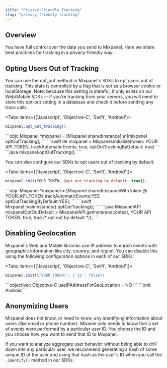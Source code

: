 ```yaml
---
title: "Privacy-Friendly Tracking"
slug: "privacy-friendly-tracking"
---
```


## Overview
You have full control over the data you send to Mixpanel. Here we share best practices for tracking in a privacy-friendly way.

## Opting Users Out of Tracking
You can use the opt_out method in Mixpanel's SDKs to opt users out of tracking. This state is controlled by a flag that is set as a browser cookie or localStorage. Note: because this setting is stateful, it only exists on our Web/Mobile SDKs -- if you're tracking from your servers, you will need to store this opt-out setting in a database and check it before sending any track calls.

<Tabs items={['Javascript', 'Objective-C', 'Swift', 'Android'}>
<Tab>
```javascript
mixpanel.opt_out_tracking();
```
</Tab>
<Tab>
```objc
Mixpanel *mixpanel = [Mixpanel sharedInstance];\n[mixpanel optOutTracking];
```
</Tab>
<Tab>
```swift
let mixpanel = Mixpanel.initialize(token: YOUR API TOKEN, trackAutomaticEvents: true, optOutTrackingByDefault: true)
```
</Tab>
<Tab>
```java
mixpanel.optOutTracking();
```
</Tab>
</Tabs>

You can also configure our SDKs to opt users out of tracking by default:

<Tabs items={['Javascript', 'Objective-C', 'Swift', 'Android']}>
<Tab>
```javascript
mixpanel.init(YOUR TOKEN, {opt_out_tracking_by_default: true});
```
</Tab>
<Tab>
```objc
Mixpanel *mixpanel = [Mixpanel sharedInstanceWithToken:@ YOUR_API_TOKEN trackAutomaticEvents:YES optOutTrackingByDefault:YES];
```
</Tab>
<Tab>
```swift
Mixpanel.mainInstance().optOutTracking();
```
</Tab>
<Tab>
```java
MixpanelAPI mixpanelOptOutDefault = MixpanelAPI.getInstance(context, YOUR API TOKEN, true, true /* opt out by default */);
```
</Tab>
</Tabs>


## Disabling Geolocation
Mixpanel's Web and Mobile libraries use IP address to enrich events with geographic information like city, country, and region. You can disable this using the following configuration options in each of our SDKs:

<Tabs items={['Javascript', 'Objective-C', 'Swift', 'Android']}>
<Tab>
```javascript Javascript
mixpanel.init(\"YOUR_TOKEN\", {'ip': false})
```
</Tab>
<Tab>
```objectivec Objective-C
useIPAddressForGeoLocation = NO
```
</Tab>
<Tab>
```xml Android
<meta-data android:name="com.mixpanel.android.MPConfig.UseIpAddressForGeolocation" android:value="false" />
```
</Tab>
</Tabs>

## Anonymizing Users
Mixpanel does not know, or need to know, any identifying information about users (like email or phone number). Mixanel only needs to know that a set of events were performed by a particular user ID. You choose the ID and you choose how you want to send that ID to Mixpanel.

If you want to analyze aggregate user behavior without being able to drill down into any particular user, we recommend generating a hash of some unique ID of the user and using that hash as the user's ID when you call the `.identify()` method in our SDKs.
